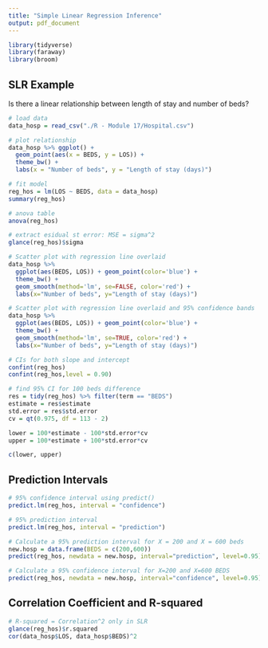 ```yaml
---
title: "Simple Linear Regression Inference"
output: pdf_document
---
```


```r
library(tidyverse)
library(faraway)
library(broom)
```

## SLR Example

Is there a linear relationship between length of stay and number of beds?

```r
# load data
data_hosp = read_csv("./R - Module 17/Hospital.csv")

# plot relationship
data_hosp %>% ggplot() + 
  geom_point(aes(x = BEDS, y = LOS)) + 
  theme_bw() + 
  labs(x = "Number of beds", y = "Length of stay (days)")

# fit model
reg_hos = lm(LOS ~ BEDS, data = data_hosp)
summary(reg_hos)

# anova table
anova(reg_hos)

# extract esidual st error: MSE = sigma^2
glance(reg_hos)$sigma

# Scatter plot with regression line overlaid  
data_hosp %>% 
  ggplot(aes(BEDS, LOS)) + geom_point(color='blue') + 
  theme_bw() +
  geom_smooth(method='lm', se=FALSE, color='red') +
  labs(x="Number of beds", y="Length of stay (days)")

# Scatter plot with regression line overlaid and 95% confidence bands
data_hosp %>% 
  ggplot(aes(BEDS, LOS)) + geom_point(color='blue') + 
  theme_bw() +
  geom_smooth(method='lm', se=TRUE, color='red') +
  labs(x="Number of beds", y="Length of stay (days)")

# CIs for both slope and intercept
confint(reg_hos)
confint(reg_hos,level = 0.90)

# find 95% CI for 100 beds difference
res = tidy(reg_hos) %>% filter(term == "BEDS")
estimate = res$estimate
std.error = res$std.error
cv = qt(0.975, df = 113 - 2)

lower = 100*estimate - 100*std.error*cv
upper = 100*estimate + 100*std.error*cv

c(lower, upper)

```

## Prediction Intervals

```r
# 95% confidence interval using predict()
predict.lm(reg_hos, interval = "confidence") 

# 95% prediction interval 
predict.lm(reg_hos, interval = "prediction") 

# Calculate a 95% prediction interval for X = 200 and X = 600 beds
new.hosp = data.frame(BEDS = c(200,600))
predict(reg_hos, newdata = new.hosp, interval="prediction", level=0.95)

# Calculate a 95% confidence interval for X=200 and X=600 BEDS
predict(reg_hos, newdata = new.hosp, interval="confidence", level=0.95)

```
## Correlation Coefficient and R-squared

```r
# R-squared = Correlation^2 only in SLR
glance(reg_hos)$r.squared
cor(data_hosp$LOS, data_hosp$BEDS)^2

```



